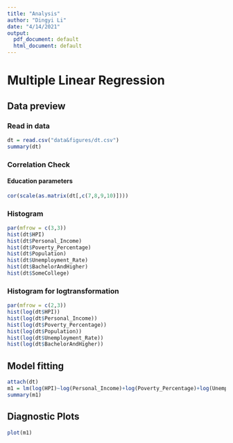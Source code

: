 ```yaml
---
title: "Analysis"
author: "Dingyi Li"
date: "4/14/2021"
output:
  pdf_document: default
  html_document: default
---
```

# Multiple Linear Regression
## Data preview
### Read in data
```r
dt = read.csv("data&figures/dt.csv")
summary(dt)
```

### Correlation Check
#### Education parameters
```r
cor(scale(as.matrix(dt[,c(7,8,9,10)])))
```
### Histogram
```r
par(mfrow = c(3,3))
hist(dt$HPI)
hist(dt$Personal_Income)
hist(dt$Poverty_Percentage)
hist(dt$Population)
hist(dt$Unemployment_Rate)
hist(dt$BachelorAndHigher)
hist(dt$SomeCollege)
```
### Histogram for logtransformation
```r
par(mfrow = c(2,3))
hist(log(dt$HPI))
hist(log(dt$Personal_Income))
hist(log(dt$Poverty_Percentage))
hist(log(dt$Population))
hist(log(dt$Unemployment_Rate))
hist(log(dt$BachelorAndHigher))
```

## Model fitting
```r
attach(dt)
m1 = lm(log(HPI)~log(Personal_Income)+log(Poverty_Percentage)+log(Unemployment_Rate)+log(Population)+SomeCollege+log(BachelorAndHigher))
summary(m1)
```
## Diagnostic Plots
```r
plot(m1)
```

